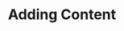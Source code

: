 ---
title: Adding Content
description: A not so simple website built using flask
sidebar:
    order: 4
---
